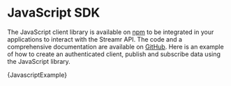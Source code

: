 

# JavaScript SDK

The JavaScript client library is available on <a href="https://www.npmjs.com/package/streamr-client" target="_blank">npm</a> to be integrated in your applications to interact with the Streamr API. The code and a comprehensive documentation are available on <a href="https://github.com/streamr-dev/streamr-client-javascript" target="_blank">GitHub</a>. Here is an example of how to create an authenticated client, publish and subscribe data using the JavaScript library.

<CodeSnippet language="javascript">{JavascriptExample}</CodeSnippet>
